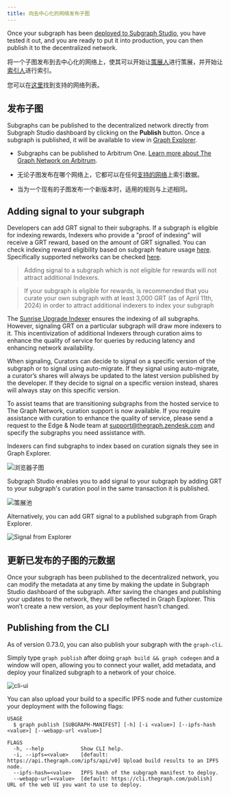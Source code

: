```yaml
---
title: 向去中心化的网络发布子图
---
```


Once your subgraph has been [deployed to Subgraph Studio](/deploying/deploying-a-subgraph-to-studio), you have tested it out, and you are ready to put it into production, you can then publish it to the decentralized network.

将一个子图发布到去中心化的网络上，使其可以开始让[策展人](/network/curating)进行策展，并开始让[索引人](/network/indexing)进行索引。

<VideoEmbed youtube="satdwdbvzAQ" />

您可以在[这里](/developing/supported-networks)找到支持的网络列表。

## 发布子图

Subgraphs can be published to the decentralized network directly from Subgraph Studio dashboard by clicking on the **Publish** button. Once a subgraph is published, it will be available to view in [Graph Explorer](https://thegraph.com/explorer/).

- Subgraphs can be published to Arbitrum One. [Learn more about The Graph Network on Arbitrum](/arbitrum/arbitrum-faq).

- 无论子图发布在哪个网络上，它都可以在任何[支持的网络](/developing/supported-networks)上索引数据。

- 当为一个现有的子图发布一个新版本时，适用的规则与上述相同。

## Adding signal to your subgraph

Developers can add GRT signal to their subgraphs. If a subgraph is eligible for indexing rewards, Indexers who provide a "proof of indexing" will receive a GRT reward, based on the amount of GRT signalled. You can check indexing reward eligibility based on subgraph feature usage [here](https://github.com/graphprotocol/indexer/blob/main/docs/feature-support-matrix.md). Specifically supported networks can be checked [here](/developing/supported-networks).

> Adding signal to a subgraph which is not eligible for rewards will not attract additional Indexers.

> If your subgraph is eligible for rewards, is recommended that you curate your own subgraph with at least 3,000 GRT (as of April 11th, 2024) in order to attract additional indexers to index your subgraph

The [Sunrise Upgrade Indexer](/sunrise/#what-is-the-upgrade-indexer) ensures the indexing of all subgraphs. However, signaling GRT on a particular subgraph will draw more indexers to it. This incentivization of additional Indexers through curation aims to enhance the quality of service for queries by reducing latency and enhancing network availability.

When signaling, Curators can decide to signal on a specific version of the subgraph or to signal using auto-migrate. If they signal using auto-migrate, a curator’s shares will always be updated to the latest version published by the developer. If they decide to signal on a specific version instead, shares will always stay on this specific version.

To assist teams that are transitioning subgraphs from the hosted service to The Graph Network, curation support is now available. If you require assistance with curation to enhance the quality of service, please send a request to the Edge & Node team at support@thegraph.zendesk.com and specify the subgraphs you need assistance with.

Indexers can find subgraphs to index based on curation signals they see in Graph Explorer.

![浏览器子图](/img/explorer-subgraphs.png)

Subgraph Studio enables you to add signal to your subgraph by adding GRT to your subgraph's curation pool in the same transaction it is published.

![策展池](/img/curate-own-subgraph-tx.png)

Alternatively, you can add GRT signal to a published subgraph from Graph Explorer.

![Signal from Explorer](/img/signal-from-explorer.png)

## 更新已发布的子图的元数据

Once your subgraph has been published to the decentralized network, you can modify the metadata at any time by making the update in Subgraph Studio dashboard of the subgraph. After saving the changes and publishing your updates to the network, they will be reflected in Graph Explorer. This won’t create a new version, as your deployment hasn’t changed.

## Publishing from the CLI

As of version 0.73.0, you can also publish your subgraph with the `graph-cli`.

Simply type `graph publish` after doing `graph build && graph codegen` and a window will open, allowing you to connect your wallet, add metadata, and deploy your finalized subgraph to a network of your choice.

![cli-ui](/img/cli-ui.png)

You can also upload your build to a specific IPFS node and futher customize your deployment with the following flags:

```
USAGE
  $ graph publish [SUBGRAPH-MANIFEST] [-h] [-i <value>] [--ipfs-hash <value>] [--webapp-url <value>]

FLAGS
  -h, --help            Show CLI help.
  -i, --ipfs=<value>    [default: https://api.thegraph.com/ipfs/api/v0] Upload build results to an IPFS node.
  --ipfs-hash=<value>   IPFS hash of the subgraph manifest to deploy.
  --webapp-url=<value>  [default: https://cli.thegraph.com/publish] URL of the web UI you want to use to deploy.
```
